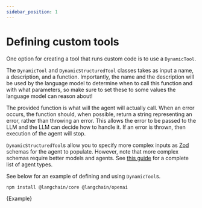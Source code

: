 ```yaml
---
sidebar_position: 1
---
```


# Defining custom tools

One option for creating a tool that runs custom code is to use a `DynamicTool`.

The `DynamicTool` and `DynamicStructuredTool` classes takes as input a name, a description, and a function.
Importantly, the name and the description will be used by the language model to determine when to call this function and with what parameters,
so make sure to set these to some values the language model can reason about!

The provided function is what will the agent will actually call. When an error occurs, the function should, when possible, return a string representing an error, rather than throwing an error.
This allows the error to be passed to the LLM and the LLM can decide how to handle it. If an error is thrown, then execution of the agent will stop.

`DynamicStructuredTool`s allow you to specify more complex inputs as [Zod](https://zod.dev) schemas for the agent to populate. However, note that more complex schemas require
better models and agents. See [this guide](/docs/modules/agents/agent_types) for a complete list of agent types.

See below for an example of defining and using `DynamicTool`s.



<IntegrationInstallTooltip></IntegrationInstallTooltip>

```bash npm2yarn
npm install @langchain/core @langchain/openai
```

<CodeBlock language="typescript">{Example}</CodeBlock>
